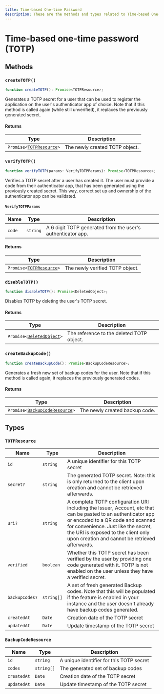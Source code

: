 ```yaml
---
title: Time-based One-time Password
description: These are the methods and types related to Time-based One-time Password (TOTP) functionality that allow you to generate and verify TOTP secrets, disable TOTP, and manage backup codes for user authentication.
---
```


# Time-based one-time password (TOTP)

## Methods

### `createTOTP()`

```typescript
function createTOTP(): Promise<TOTPResource>;
```

Generates a TOTP secret for a user that can be used to register the application on the user's authenticator app of choice. Note that if this method is called again (while still unverified), it replaces the previously generated secret.


#### Returns

| Type | Description |
| --- | --- |
| <code>Promise\<[TOTPResource](#totp-resource)\></code> | The newly created TOTP object. |

### `verifyTOTP()`

```typescript
function verifyTOTP(params: VerifyTOTPParams): Promise<TOTPResource>;
```

Verifies a TOTP secret after a user has created it. The user must provide a code from their authenticator app, that has been generated using the previously created secret. This way, correct set up and ownership of the authenticator app can be validated.

#### `VerifyTOTPParams`

| Name | Type | Description |
| --- | --- | --- |
| `code` | `string` | A 6 digit TOTP generated from the user's authenticator app. |

#### Returns

| Type | Description |
| --- | --- |
| <code>Promise\<[TOTPResource](#totp-resource)\></code> | The newly verified TOTP object. |

### `disableTOTP()`

```typescript
function disableTOTP(): Promise<DeletedObject>;
```

Disables TOTP by deleting the user's TOTP secret.

#### Returns

| Type | Description |
| --- | --- |
| <code>Promise\<[DeletedObject](/docs/references/javascript/types/deleted-object)\></code> | The reference to the deleted TOTP object. |

### `createBackupCode()`

```typescript
function createBackupCode(): Promise<BackupCodeResource>;
```

Generates a fresh new set of backup codes for the user. Note that if this method is called again, it replaces the previously generated codes.


#### Returns

| Type | Description |
| --- | --- |
| <code>Promise\<[BackupCodeResource](#backup-code-resource)\></code> | The newly created backup code. |

## Types

### `TOTPResource`

| Name | Type | Description |
| --- | --- | --- |
| `id` | `string` | A unique identifier for this TOTP secret |
| `secret?` | `string` | The generated TOTP secret. Note: this is only returned to the client upon creation and cannot be retrieved afterwards. |
| `uri?` | `string` | A complete TOTP configuration URI including the Issuer, Account, etc that can be pasted to an authenticator app or encoded to a QR code and scanned for convenience. Just like the secret, the URI is exposed to the client only upon creation and cannot be retrieved afterwards. |
| `verified` | `boolean` | Whether this TOTP secret has been verified by the user by providing one code generated with it. TOTP is not enabled on the user unless they have a verified secret. |
| `backupCodes?` | `string[]` | A set of fresh generated Backup codes. Note that this will be populated if the feature is enabled in your instance and the user doesn't already have backup codes generated. |
| `createdAt` | `Date` | Creation date of the TOTP secret |
| `updatedAt` | `Date` | Update timestamp of the TOTP secret |

### `BackupCodeResource`

| Name | Type | Description |
| --- | --- | --- |
| `id` | `string` | A unique identifier for this TOTP secret |
| `codes` | `string[]` | The generated set of backup codes |
| `createdAt` | `Date` | Creation date of the TOTP secret |
| `updatedAt` | `Date` | Update timestamp of the TOTP secret |
